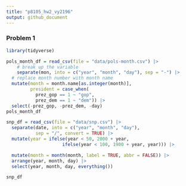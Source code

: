 ```yaml
---
title: "p8105_hw2_vy2196"
output: github_document
---
```


### Problem 1

```r
library(tidyverse)

pols_month_df = read_csv(file = "data/pols-month.csv") |>
    # break up the variable 
    separate(mon, into = c("year", "month", "day"), sep = "-") |>
  # replace month number with month name
  mutate(month = month.name[as.integer(month)],
         president = case_when(
           prez_gop == 1 ~ "gop",
           prez_dem == 1 ~ "dem")) |>
  select(-prez_gop, -prez_dem, -day)
pols_month_df
```

```r
snp_df = read_csv(file = "data/snp.csv") |>
  separate(date, into = c("year", "month", "day"), 
           sep = "/", convert = TRUE) |>
  mutate(year = ifelse(year < 50, 2000 + year,
                     ifelse(year < 100, 1900 + year, year))) |>

  mutate(month = month(month, label = TRUE, abbr = FALSE)) |>
  arrange(year, month, day) |>
  select(year, month, day, everything())

snp_df
```